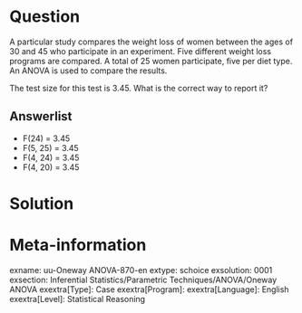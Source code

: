 Question
========
A particular study compares the weight loss of women between the ages of 30 and 45 who participate in an experiment. Five different weight loss programs are compared. A total of 25 women participate, five per diet type. An ANOVA is used to compare the results.


The test size for this test is 3.45. What is the correct way to report it?

Answerlist
----------
* F(24) = 3.45
* F(5, 25) = 3.45
* F(4, 24) = 3.45
* F(4, 20) = 3.45


Solution
========

Meta-information
================
exname: uu-Oneway ANOVA-870-en
extype: schoice
exsolution: 0001
exsection: Inferential Statistics/Parametric Techniques/ANOVA/Oneway ANOVA
exextra[Type]: Case
exextra[Program]: 
exextra[Language]: English
exextra[Level]: Statistical Reasoning
